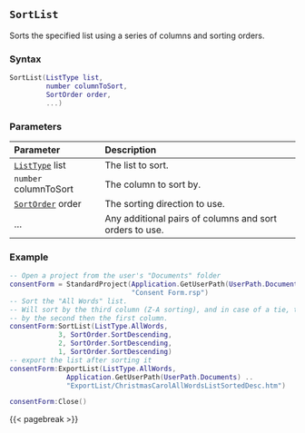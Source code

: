 ## `SortList` {#standard-sortlist}

Sorts\index{Lists!sorting} the specified list using a series of columns and sorting orders.

### Syntax {-}

``` .lua
SortList(ListType list,
         number columnToSort,
         SortOrder order,
         ...) 
```

### Parameters {-}

**Parameter** | **Description**
| :-- | :-- |
[`ListType`](#listtype) list | The list to sort.
`number` columnToSort | The column to sort by.
[`SortOrder`](#sortorder) order | The sorting direction to use.
... | Any additional pairs of columns and sort orders to use.

### Example\index{Examples!sorting lists} {-}

``` .lua
-- Open a project from the user's "Documents" folder
consentForm = StandardProject(Application.GetUserPath(UserPath.Documents) ..
                              "Consent Form.rsp")
-- Sort the "All Words" list.
-- Will sort by the third column (Z-A sorting), and in case of a tie, then sort
-- by the second then the first column.
consentForm:SortList(ListType.AllWords,
            3, SortOrder.SortDescending,
            2, SortOrder.SortDescending,
            1, SortOrder.SortDescending)
-- export the list after sorting it
consentForm:ExportList(ListType.AllWords,
              Application.GetUserPath(UserPath.Documents) ..
              "ExportList/ChristmasCarolAllWordsListSortedDesc.htm")

consentForm:Close()
```

{{< pagebreak >}}